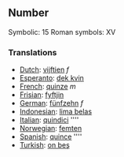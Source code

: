 ==Number==

Symbolic: 15
Roman symbols: XV

===Translations===

*[[Dutch]]: [[vijftien]] ''f''
*[[Esperanto]]: [[dek kvin]]
*[[French]]: [[quinze]] ''m''
*[[Frisian]]: [[fyftjin]]
*[[German]]: [[fünfzehn]] ''f''
*[[Indonesian]]: [[lima belas]]
*[[Italian]]: [[quindici]] ''''
*[[Norwegian]]: [[femten]]
*[[Spanish]]: [[quince]] ''''
*[[Turkish]]: [[on beş]]